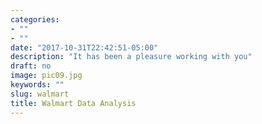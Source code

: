 ```yaml
---
categories:
- ""
- ""
date: "2017-10-31T22:42:51-05:00"
description: "It has been a pleasure working with you"
draft: no
image: pic09.jpg
keywords: ""
slug: walmart
title: Walmart Data Analysis 
---
```


